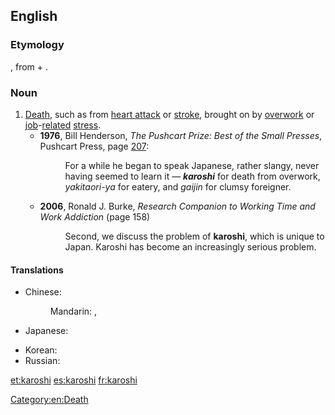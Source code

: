 ==English==
{{wikipedia}}

===Etymology===
{{bor|en|ja|過労死|tr=karōshi}}, from {{m|ja|過労|t=overwork|tr=karō}} + {{m|ja|死|t=death|tr=shi}}.

===Noun===
{{en-noun|-}}

# [[death|Death]], such as from [[heart attack]] or [[stroke]], brought on by [[overwork]] or [[job]]-[[related]] [[stress]].
#* '''1976''', Bill Henderson, ''The Pushcart Prize: Best of the Small Presses'', Pushcart Press, page [http://books.google.com/books?q=began+to+speak+Japanese+karoshi&btnG=Search+Books 207]:
#*: For a while he began to speak Japanese, rather slangy, never having seemed to learn it — '''''karoshi''''' for death from overwork, ''yakitaori-ya'' for eatery, and ''gaijin'' for clumsy foreigner.
#* '''2006''', Ronald J. Burke, ''Research Companion to Working Time and Work Addiction'' (page 158)
#*: Second, we discuss the problem of '''karoshi''', which is unique to Japan. Karoshi has become an increasingly serious problem.

====Translations====
{{trans-top|death from overwork}}
* Chinese:
*: Mandarin: {{t+|cmn|過勞死|sc=Hani}}, {{t+|cmn|过劳死|tr=guòláosǐ|sc=Hani}}
* Japanese: {{t|ja|過労死|tr=かろうし, karōshi|sc=Jpan}}
{{trans-mid}}
* Korean: {{t+|ko|과로사|sc=Kore}}
* Russian: {{t+|ru|каро́си|f}}
{{trans-bottom}}

[[Category:en:Death]]

[[et:karoshi]]
[[es:karoshi]]
[[fr:karoshi]]